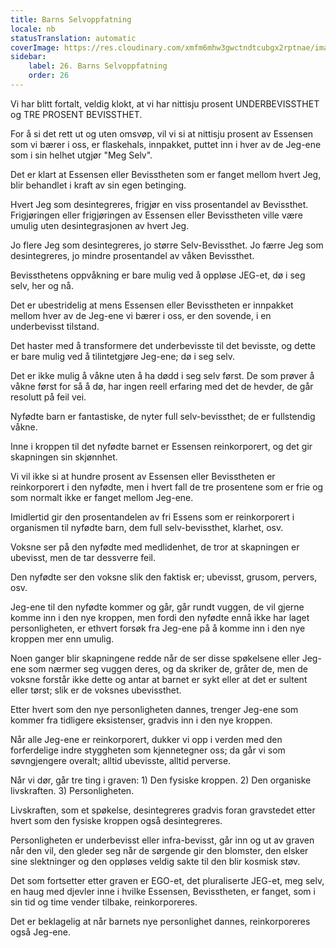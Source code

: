 ```yaml
---
title: Barns Selvoppfatning
locale: nb
statusTranslation: automatic
coverImage: https://res.cloudinary.com/xmfm6mhw3gwctndtcubgx2rptnae/image/upload/v1740468922/small_cover_tratado_de_psicologia_revolucionaria_a4c0dca4e0.webp
sidebar:
    label: 26. Barns Selvoppfatning
    order: 26
---
```

Vi har blitt fortalt, veldig klokt, at vi har nittisju prosent UNDERBEVISSTHET og TRE PROSENT BEVISSTHET.

For å si det rett ut og uten omsvøp, vil vi si at nittisju prosent av Essensen som vi bærer i oss, er flaskehals, innpakket, puttet inn i hver av de Jeg-ene som i sin helhet utgjør "Meg Selv".

Det er klart at Essensen eller Bevisstheten som er fanget mellom hvert Jeg, blir behandlet i kraft av sin egen betinging.

Hvert Jeg som desintegreres, frigjør en viss prosentandel av Bevissthet. Frigjøringen eller frigjøringen av Essensen eller Bevisstheten ville være umulig uten desintegrasjonen av hvert Jeg.

Jo flere Jeg som desintegreres, jo større Selv-Bevissthet. Jo færre Jeg som desintegreres, jo mindre prosentandel av våken Bevissthet.

Bevissthetens oppvåkning er bare mulig ved å oppløse JEG-et, dø i seg selv, her og nå.

Det er ubestridelig at mens Essensen eller Bevisstheten er innpakket mellom hver av de Jeg-ene vi bærer i oss, er den sovende, i en underbevisst tilstand.

Det haster med å transformere det underbevisste til det bevisste, og dette er bare mulig ved å tilintetgjøre Jeg-ene; dø i seg selv.

Det er ikke mulig å våkne uten å ha dødd i seg selv først. De som prøver å våkne først for så å dø, har ingen reell erfaring med det de hevder, de går resolutt på feil vei.

Nyfødte barn er fantastiske, de nyter full selv-bevissthet; de er fullstendig våkne.

Inne i kroppen til det nyfødte barnet er Essensen reinkorporert, og det gir skapningen sin skjønnhet.

Vi vil ikke si at hundre prosent av Essensen eller Bevisstheten er reinkorporert i den nyfødte, men i hvert fall de tre prosentene som er frie og som normalt ikke er fanget mellom Jeg-ene.

Imidlertid gir den prosentandelen av fri Essens som er reinkorporert i organismen til nyfødte barn, dem full selv-bevissthet, klarhet, osv.

Voksne ser på den nyfødte med medlidenhet, de tror at skapningen er ubevisst, men de tar dessverre feil.

Den nyfødte ser den voksne slik den faktisk er; ubevisst, grusom, pervers, osv.

Jeg-ene til den nyfødte kommer og går, går rundt vuggen, de vil gjerne komme inn i den nye kroppen, men fordi den nyfødte ennå ikke har laget personligheten, er ethvert forsøk fra Jeg-ene på å komme inn i den nye kroppen mer enn umulig.

Noen ganger blir skapningene redde når de ser disse spøkelsene eller Jeg-ene som nærmer seg vuggen deres, og da skriker de, gråter de, men de voksne forstår ikke dette og antar at barnet er sykt eller at det er sultent eller tørst; slik er de voksnes ubevissthet.

Etter hvert som den nye personligheten dannes, trenger Jeg-ene som kommer fra tidligere eksistenser, gradvis inn i den nye kroppen.

Når alle Jeg-ene er reinkorporert, dukker vi opp i verden med den forferdelige indre styggheten som kjennetegner oss; da går vi som søvngjengere overalt; alltid ubevisste, alltid perverse.

Når vi dør, går tre ting i graven: 1) Den fysiske kroppen. 2) Den organiske livskraften. 3) Personligheten.

Livskraften, som et spøkelse, desintegreres gradvis foran gravstedet etter hvert som den fysiske kroppen også desintegreres.

Personligheten er underbevisst eller infra-bevisst, går inn og ut av graven når den vil, den gleder seg når de sørgende gir den blomster, den elsker sine slektninger og den oppløses veldig sakte til den blir kosmisk støv.

Det som fortsetter etter graven er EGO-et, det pluraliserte JEG-et, meg selv, en haug med djevler inne i hvilke Essensen, Bevisstheten, er fanget, som i sin tid og time vender tilbake, reinkorporeres.

Det er beklagelig at når barnets nye personlighet dannes, reinkorporeres også Jeg-ene.

